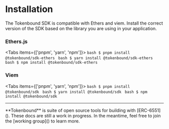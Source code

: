 
# Installation

The Tokenbound SDK is compatible with Ethers and viem. Install the correct version of the SDK based on the library you are using in your application.

### Ethers.js
 
<Tabs items={['pnpm', 'yarn', 'npm']}>
  <Tab>
    ```bash
    $ pnpm install @tokenbound/sdk-ethers
    ```
  </Tab>
  <Tab>
    ```bash
    $ yarn install @tokenbound/sdk-ethers
    ```
  </Tab>
  <Tab>
    ```bash
    $ npm install @tokenbound/sdk-ethers
    ```
  </Tab>
</Tabs>

### Viem
 
<Tabs items={['pnpm', 'yarn', 'npm']}>
  <Tab>
    ```bash
    $ pnpm install @tokenbound/sdk
    ```
  </Tab>
  <Tab>
    ```bash
    $ yarn install @tokenbound/sdk
    ```
  </Tab>
  <Tab>
    ```bash
    $ npm install @tokenbound/sdk
    ```
  </Tab>
</Tabs>

---

<Callout emoji="✍🏽">
  **Tokenbound** is suite of open source tools for building with [ERC-6551](). These docs are still a work in progress. In the meantime, feel free to join the [working group]() to learn more.
</Callout>



